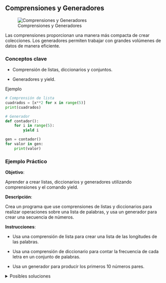 
## Comprensiones y Generadores

::: {.center}
![Comprensiones y Generadores](./images/comprensiones_y_generadores.png)
:::

Las comprensiones proporcionan una manera más compacta de crear colecciones. Los generadores permiten trabajar con grandes volúmenes de datos de manera eficiente.

### Conceptos clave

- Comprensión de listas, diccionarios y conjuntos.

- Generadores y yield.

Ejemplo

```python
# Comprensión de lista
cuadrados = [x**2 for x in range(5)]
print(cuadrados)

# Generador
def contador():
    for i in range(5):
        yield i

gen = contador()
for valor in gen:
    print(valor)
```

### Ejemplo Práctico

**Objetivo**:

Aprender a crear listas, diccionarios y generadores utilizando comprensiones y el comando yield.

**Descripción**:

Crea un programa que use comprensiones de listas y diccionarios para realizar operaciones sobre una lista de palabras, y usa un generador para crear una secuencia de números.

**Instrucciones**:

- Usa una comprensión de lista para crear una lista de las longitudes de las palabras.

- Usa una comprensión de diccionario para contar la frecuencia de cada letra en un conjunto de palabras.

- Usa un generador para producir los primeros 10 números pares.

<details>
  <summary>Posibles soluciones</summary>


**Código**:
```python
# Lista de palabras
palabras = ["python", "django", "flask", "javascript"]

# Comprensión de lista para obtener las longitudes de las palabras
longitudes = [len(palabra) for palabra in palabras]
print(f"Longitudes de las palabras: {longitudes}")

# Comprensión de diccionario para contar las frecuencias de las letras
frecuencia = {letra: palabras[0].count(letra) for letra in palabras[0]}
print(f"Frecuencia de letras en la primera palabra: {frecuencia}")

# Generador para números pares
def generador_pares():
    for i in range(0, 20, 2):
        yield i

# Mostrar los números generados
for numero in generador_pares():
    print(numero)
```
</details>

